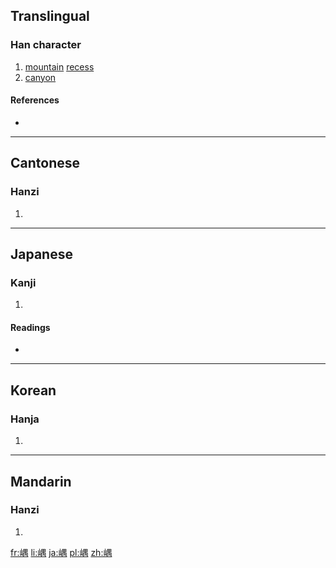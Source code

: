 ==Translingual==

===Han character===
{{Han char|rn=46|rad=山|as=09|sn=12|four=2672<sub>7</sub>|canj=山田中月 (UWLB)|ids=⿰[[山]][[禺]]}}

# [[mountain]] [[recess]]
# [[canyon]]

====References====
* {{Han ref|kx=0316.190|dkj=08281|dj=0616.400|hdz=10786.030|uh=5D4E|ud=23886|bh=D8E1|bd=55521}}

----

==Cantonese==

===Hanzi===
{{yue-hanzi|jyut=|y=yu4}}

# {{defn|lang=yue|sort=山09}}

----

==Japanese==

===Kanji===
{{ja-kanji|grade=|rs=山09}}

# {{defn|lang=ja|sort=山09}}

====Readings====
* {{ja-readings|on=[[ぐう]] (gū), [[ぐ]] (gu)|kun=[[くま]] (kuma)}}

----

==Korean==

===Hanja===
{{ko-hanja|hangeul=유|rv=yu|mr=yu}}

# {{defn|lang=ko|sort=山09}}

----

==Mandarin==

===Hanzi===
{{cmn-hanzi|pin=[[yú]] ([[yu2]])|wg=yü<sup>2</sup>}}

# {{defn|lang=cmn|sort=山09}}

[[fr:嵎]]
[[li:嵎]]
[[ja:嵎]]
[[pl:嵎]]
[[zh:嵎]]